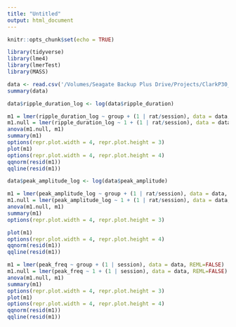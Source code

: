 ```yaml
---
title: "Untitled"
output: html_document
---
```


```r
knitr::opts_chunk$set(echo = TRUE)
```

```r
library(tidyverse)
library(lme4)
library(lmerTest)
library(MASS)
```

```r
data <- read.csv('/Volumes/Seagate Backup Plus Drive/Projects/ClarkP30_Recordings/analysis/swr_data/post_processed/swr_df.csv')
summary(data)

```

```r
data$ripple_duration_log <- log(data$ripple_duration)

m1 = lmer(ripple_duration_log ~ group + (1 | rat/session), data = data, REML=FALSE)
m1.null = lmer(ripple_duration_log ~ 1 + (1 | rat/session), data = data, REML=FALSE)
anova(m1.null, m1)  
summary(m1)
options(repr.plot.width = 4, repr.plot.height = 3)
plot(m1)
options(repr.plot.width = 4, repr.plot.height = 4)
qqnorm(resid(m1))
qqline(resid(m1))
```

```r

data$peak_amplitude_log <- log(data$peak_amplitude)

m1 = lmer(peak_amplitude_log ~ group + (1 | rat/session), data = data, REML=FALSE)
m1.null = lmer(peak_amplitude_log ~ 1 + (1 | rat/session), data = data, REML=FALSE)
anova(m1.null, m1)  
summary(m1)
options(repr.plot.width = 4, repr.plot.height = 3)

plot(m1)
options(repr.plot.width = 4, repr.plot.height = 4)
qqnorm(resid(m1))
qqline(resid(m1))
```

```r
m1 = lmer(peak_freq ~ group + (1 | session), data = data, REML=FALSE)
m1.null = lmer(peak_freq ~ 1 + (1 | session), data = data, REML=FALSE)
anova(m1.null, m1)  
summary(m1)
options(repr.plot.width = 4, repr.plot.height = 3)
plot(m1)
options(repr.plot.width = 4, repr.plot.height = 4)
qqnorm(resid(m1))
qqline(resid(m1))

```

```r


```

```r


```

```r


```

```r


```

```r


```

```r


```

```r


```

```r


```

```r


```